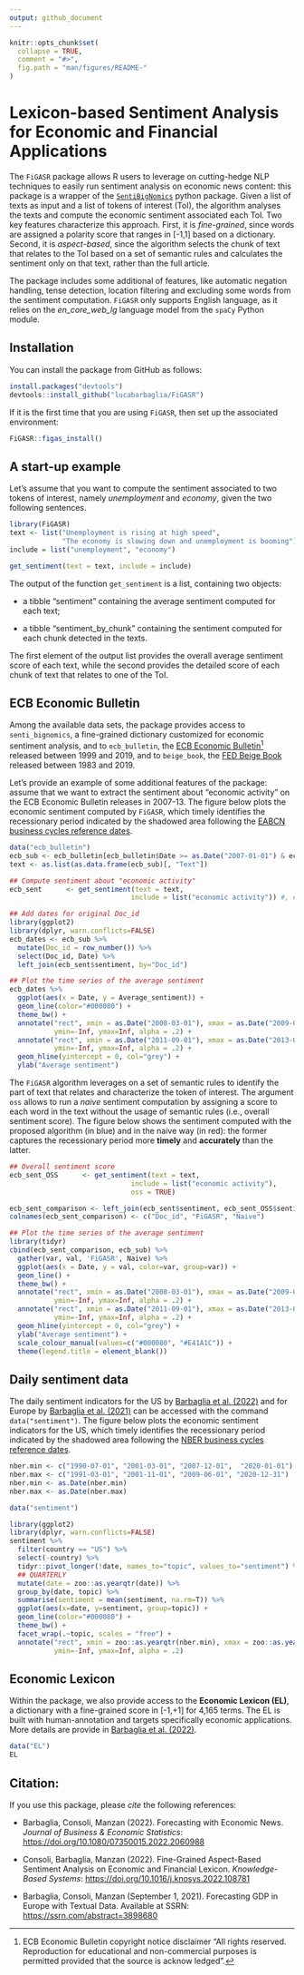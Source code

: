 ```yaml
---
output: github_document
---
```


<!-- README.md is generated from README.Rmd. Please edit that file -->

```r
knitr::opts_chunk$set(
  collapse = TRUE,
  comment = "#>",
  fig.path = "man/figures/README-"
)
```

# Lexicon-based Sentiment Analysis for Economic and Financial Applications

The `FiGASR` package allows R users to leverage on cutting-hedge NLP techniques to easily run sentiment analysis on economic news content:
this package is a wrapper of the [`SentiBigNomics`](https://github.com/sergioconsoli/SentiBigNomics) python package.
Given a list of texts as input and a list of tokens of interest (ToI), the algorithm analyses the texts and compute the economic sentiment associated each ToI. 
Two key features characterize this approach.
First, it is *fine-grained*, since words are assigned a polarity score
that ranges in [-1,1] based on a dictionary.
Second, it is *aspect-based*, since the algorithm selects the chunk of text that relates to the ToI based on a set of semantic rules and calculates the sentiment only on that text, rather than the full article. 

The package includes some additional of features, like automatic negation handling, tense detection, location filtering and excluding some words from the sentiment computation.
`FiGASR` only supports English language, as it relies on the *en_core_web_lg* language model from the `spaCy` Python module.




## Installation

You can install the package from GitHub as follows:

```r
install.packages("devtools")
devtools::install_github("lucabarbaglia/FiGASR")
```

If it is the first time that you are using `FiGASR`, then set up the associated environment:

```r
FiGASR::figas_install()
```


## A start-up example

Let's assume that you want to compute the sentiment associated to two tokens of interest, namely *unemployment* and *economy*, given the two following sentences.

```r
library(FiGASR)
text <- list("Unemployment is rising at high speed",
             "The economy is slowing down and unemployment is booming")
include = list("unemployment", "economy")

get_sentiment(text = text, include = include)

```

The output of the function `get_sentiment` is a list, containing two objects:

- a tibble "sentiment" containing the average sentiment computed for each text;

- a tibble "sentiment_by_chunk" containing the sentiment computed for each chunk detected in the texts.

The first element of the output list provides the overall average sentiment score of each text, while the second provides the detailed score of each chunk of text that relates to one of the ToI.


## ECB Economic Bulletin

Among the available data sets, the package provides access to `senti_bignomics`, a fine-grained dictionary customized for economic sentiment analysis, and to `ecb_bulletin`,
the [ECB Economic Bulletin](https://www.ecb.europa.eu/pub/economic-bulletin/html/index.en.html)^[ECB Economic Bulletin copyright notice disclaimer  "All rights reserved. Reproduction for educational and non-commercial purposes is permitted provided that the source is acknow ledged".] released between 1999 and 2019, and to `beige_book`,
the [FED Beige Book](https://www.federalreserve.gov/monetarypolicy/beige-book-default.htm) released between 1983 and 2019.

Let's provide an example of some additional features of the package: assume that we want to extract the sentiment about "economic activity" on the ECB Economic Bulletin releases in 2007-13. The figure below plots the economic sentiment computed by `FiGASR`, which timely identifies the recessionary period indicated by the shadowed area following the [EABCN business cycles reference dates](https://eabcn.org/dc/chronology-euro-area-business-cycles).


```r
data("ecb_bulletin")
ecb_sub <- ecb_bulletin[ecb_bulletin$Date >= as.Date("2007-01-01") & ecb_bulletin$Date <= as.Date("2013-01-01"), ]
text <- as.list(as.data.frame(ecb_sub)[, "Text"])

## Compute sentiment about "economic activity"
ecb_sent      <- get_sentiment(text = text,
                              include = list("economic activity")) #, exclude = list("stock market"))

## Add dates for original Doc_id
library(ggplot2)
library(dplyr, warn.conflicts=FALSE)
ecb_dates <- ecb_sub %>%
  mutate(Doc_id = row_number()) %>%
  select(Doc_id, Date) %>%
  left_join(ecb_sent$sentiment, by="Doc_id")

## Plot the time series of the average sentiment
ecb_dates %>%
  ggplot(aes(x = Date, y = Average_sentiment)) +
  geom_line(color="#000080") +
  theme_bw() +
  annotate("rect", xmin = as.Date("2008-03-01"), xmax = as.Date("2009-06-01"),
           ymin=-Inf, ymax=Inf, alpha = .2) +
  annotate("rect", xmin = as.Date("2011-09-01"), xmax = as.Date("2013-03-01"),
           ymin=-Inf, ymax=Inf, alpha = .2) +
  geom_hline(yintercept = 0, col="grey") +
  ylab("Average sentiment")

```

The `FiGASR` algorithm leverages on a set of semantic rules to identify the part of text that relates and characterize the token of interest. The argument `oss` allows to run a *naive* sentiment computation by assigning a score to each word in the text without the usage of semantic rules (i.e., overall sentiment score). The figure below shows the sentiment computed with the proposed algorithm (in blue) and in the naive way (in red): the former captures the recessionary period more **timely** and **accurately** than the latter.


```r
## Overall sentiment score
ecb_sent_OSS      <- get_sentiment(text = text,
                              include = list("economic activity"),
                              oss = TRUE)

ecb_sent_comparison <- left_join(ecb_sent$sentiment, ecb_sent_OSS$sentiment, by="Doc_id")
colnames(ecb_sent_comparison) <- c("Doc_id", "FiGASR", "Naive")

## Plot the time series of the average sentiment
library(tidyr)
cbind(ecb_sent_comparison, ecb_sub) %>%
  gather(var, val, 'FiGASR', Naive) %>%
  ggplot(aes(x = Date, y = val, color=var, group=var)) +
  geom_line() +
  theme_bw() +
  annotate("rect", xmin = as.Date("2008-03-01"), xmax = as.Date("2009-06-01"),
           ymin=-Inf, ymax=Inf, alpha = .2) +
  annotate("rect", xmin = as.Date("2011-09-01"), xmax = as.Date("2013-03-01"),
           ymin=-Inf, ymax=Inf, alpha = .2) +
  geom_hline(yintercept = 0, col="grey") +
  ylab("Average sentiment") +
  scale_colour_manual(values=c("#000080", "#E41A1C")) +
  theme(legend.title = element_blank())

```


## Daily sentiment data


The daily sentiment indicators for the US by [Barbaglia et al. (2022)](https://doi.org/10.1080/07350015.2022.2060988) and for Europe by [Barbaglia et al. (2021)](https://papers.ssrn.com/sol3/papers.cfm?abstract_id=3898680) can be accessed with the command `data("sentiment")`.
The figure below plots the economic sentiment indicators for the US, which timely identifies the recessionary period indicated by the shadowed area following the [NBER business cycles reference dates](https://www.nber.org/cycles.html).

```r
nber.min <- c("1990-07-01", "2001-03-01", "2007-12-01",  "2020-01-01") 
nber.max <- c("1991-03-01", "2001-11-01", "2009-06-01", "2020-12-31")
nber.min <- as.Date(nber.min)
nber.max <- as.Date(nber.max)

data("sentiment")

library(ggplot2)
library(dplyr, warn.conflicts=FALSE)
sentiment %>%
  filter(country == "US") %>%
  select(-country) %>%
  tidyr::pivot_longer(!date, names_to="topic", values_to="sentiment") %>%
  ## QUARTERLY
  mutate(date = zoo::as.yearqtr(date)) %>%
  group_by(date, topic) %>%
  summarise(sentiment = mean(sentiment, na.rm=T)) %>%
  ggplot(aes(x=date, y=sentiment, group=topic)) +
  geom_line(color="#000080") +
  theme_bw() +
  facet_wrap(.~topic, scales = "free") +
  annotate("rect", xmin = zoo::as.yearqtr(nber.min), xmax = zoo::as.yearqtr(nber.max),
           ymin=-Inf, ymax=Inf, alpha = .2) 

```




## Economic Lexicon

Within the package, we also provide access to the **Economic Lexicon (EL)**, a dictionary with a fine-grained score in [-1,+1] for 4,165 terms. 
The EL is built with human-annotation and targets specifically economic applications.
More details are provide in [Barbaglia et al. (2022)](https://papers.ssrn.com/sol3/papers.cfm?abstract_id=4106936).

```r
data("EL")
EL
```



## Citation:

If you use this package, please *cite* the following references:

<!-- ## References: -->

* Barbaglia, Consoli, Manzan (2022). Forecasting with Economic News. *Journal of Business & Economic Statistics*: [https://doi.org/10.1080/07350015.2022.2060988](https://doi.org/10.1080/07350015.2022.2060988)

* Consoli, Barbaglia, Manzan (2022). Fine-Grained  Aspect-Based Sentiment Analysis on Economic and Financial Lexicon. *Knowledge-Based Systems*: [https://doi.org/10.1016/j.knosys.2022.108781](https://doi.org/10.1016/j.knosys.2022.108781)

* Barbaglia, Consoli, Manzan (September 1, 2021). Forecasting GDP in Europe with Textual Data. Available at SSRN: [https://ssrn.com/abstract=3898680](https://ssrn.com/abstract=3898680)

